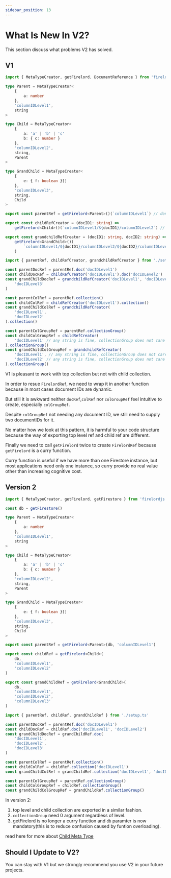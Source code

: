 ```yaml
---
sidebar_position: 13
---
```


# What Is New In V2?

This section discuss what problems V2 has solved.

## V1

```ts title='setup.ts'
import { MetaTypeCreator, getFirelord, DocumentReference } from 'firelordjs'

type Parent = MetaTypeCreator<
	{
		a: number
	},
	'columnIDLevel1',
	string
>

type Child = MetaTypeCreator<
	{
		a: 'a' | 'b' | 'c'
		b: { c: number }
	},
	'columnIDLevel2',
	string,
	Parent
>

type GrandChild = MetaTypeCreator<
	{
		e: { f: boolean }[]
	},
	'columnIDLevel3',
	string,
	Child
>

export const parentRef = getFirelord<Parent>()(`columnIDLevel1`) // don't ned to wrap it in a function

export const childRefCreator = (docID1: string) =>
	getFirelord<Child>()(`columnIDLevel1/${docID1}/columnIDLevel2`) // need to wrap it in a function

export const grandchildRefCreator = (docID1: string, docID2: string) =>
	getFirelord<GrandChild>()(
		`columnIDLevel1/${docID1}/columnIDLevel2/${docID2}/columnIDLevel3` // need to wrap it in a function
	)
```

```ts title='implementation.ts'
import { parentRef, childRefCreator, grandchildRefCreator } from './setup.ts'

const parentDocRef = parentRef.doc('docIDLevel1')
const childDocRef = childRefCreator('docIDLevel1').doc('docIDLevel2')
const grandChildDocRef = grandchildRefCreator('docIDLevel1', 'docIDLevel2').doc(
	'docIDLevel3'
)

const parentColRef = parentRef.collection()
const childColRef = childRefCreator('docIDLevel1').collection()
const grandChildColRef = grandchildRefCreator(
	'docIDLevel1',
	'docIDLevel2'
).collection()

const parentColGroupRef = parentRef.collectionGroup()
const childColGroupRef = childRefCreator(
	'docIDLevel1' // any string is fine, collectionGroup does not care about document ID
).collectionGroup()
const grandChildColGroupRef = grandchildRefCreator(
	'docIDLevel1', // any string is fine, collectionGroup does not care about document ID
	'docIDLevel2' // any string is fine, collectionGroup does not care about document ID
).collectionGroup()
```

V1 is pleasant to work with top collection but not with child collection.

In order to resue `FirelordRef`, we need to wrap it in another function because in most cases document IDs are dynamic.

But still it is awkward neither `docRef`,`colRef` nor `colGroupRef` feel intuitive to create, especially `colGroupRef`.

Despite `colGroupRef` not needing any document ID, we still need to supply two documentIDs for it.

No matter how we look at this pattern, it is harmful to your code structure because the way of exporting top level ref and child ref are different.

Finally we need to call `getFirelord` twice to create `FirelordRef` because `getFirelord` is a curry function.

Curry function is useful if we have more than one Firestore instance, but most applications need only one instance, so curry provide no real value other than increasing cognitive cost.

## Version 2

```ts title='setup.ts'
import { MetaTypeCreator, getFirelord, getFirestore } from 'firelordjs'

const db = getFirestore()

type Parent = MetaTypeCreator<
	{
		a: number
	},
	'columnIDLevel1',
	string
>

type Child = MetaTypeCreator<
	{
		a: 'a' | 'b' | 'c'
		b: { c: number }
	},
	'columnIDLevel2',
	string,
	Parent
>

type GrandChild = MetaTypeCreator<
	{
		e: { f: boolean }[]
	},
	'columnIDLevel3',
	string,
	Child
>

export const parentRef = getFirelord<Parent>(db, 'columnIDLevel1')

export const childRef = getFirelord<Child>(
	db,
	'columnIDLevel1',
	'columnIDLevel2'
)

export const grandChildRef = getFirelord<GrandChild>(
	db,
	'columnIDLevel1',
	'columnIDLevel2',
	'columnIDLevel3'
)
```

```ts title='implementation.ts'
import { parentRef, childRef, grandChildRef } from './setup.ts'

const parentDocRef = parentRef.doc('docIDLevel1')
const childDocRef = childRef.doc('docIDLevel1', 'docIDLevel2')
const grandChildDocRef = grandChildRef.doc(
	'docIDLevel1',
	'docIDLevel2',
	'docIDLevel3'
)

const parentColRef = parentRef.collection()
const childColRef = childRef.collection('docIDLevel1')
const grandChildColRef = grandChildRef.collection('docIDLevel1', 'docIDLevel2')

const parentColGroupRef = parentRef.collectionGroup()
const childColGroupRef = childRef.collectionGroup()
const grandChildColGroupRef = grandChildRef.collectionGroup()
```

In version 2:

1. top level and child collection are exported in a similar fashion.
2. `collectionGroup` need 0 argument regardless of level.
3. getFirelord is no longer a curry function and `db` paramter is now mandatory(this is to reduce confusion caused by funtion overloading).

read here for more about [Child Meta Type](./guides/child_metatype)

## Should I Update to V2?

You can stay with V1 but we strongly recommend you use V2 in your future projects.
